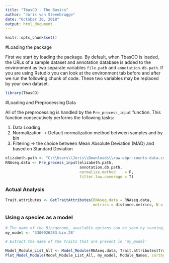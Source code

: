 ```yaml
---
title: "TbasCO - The Basics"
author: "Joris van Steenbrugge"
date: "October 30, 2018"
output: html_document
---
```


```r
knitr::opts_chunk$set()
```

#Loading the package

First we start by loading the package. By default, when TbasCO is loaded, the URLs of a sample dataset and annotation database is added to the environment as two separate variables `file.path` and `annotation.db.path`. If you are using Rstudio you can look at the environment tab before and after we run the following chunk of code. These two variables may be replaced by your own dataset.

```r
library(TbasCO)
```


#Loading and Preprocessing Data


All of the preprocessing is handled by the `Pre_process_input` function.
This function consecutively performs the following tasks:

1. Data Loading
2. Normalization -> Default normalization method between samples and by bin
3. Filtering -> the choice between Mean Absolute Deviation (MAD) and based on Standard Deviation

```r
elizabeth.path <- "C:\\Users\\Joris\\Downloads\\raw-ebpr-counts-data.csv" # your path here :)
RNAseq.data <- Pre_process_input(elizabeth.path,
                                 annotation.db.path,
                                 normalize.method    = F,
                                 filter.low.coverage = T)
```


### Actual Analysis
```r
Trait.attributes <- GetTraitAttributes(RNAseq.data = RNAseq.data,
                                       metrics = distance.metrics, N = 10000, p = 3 )

```


### Using a species as a model
```r
# The name of the Bin/genome, available options can be seen by running: RNAseq.data$features$bins
my_model <- '3300026283-bin.28'

# Extract the name of the traits that are present in 'my_model'

Model_Module_List_All <- Model_Module(RNAseq.data, Trait.attributes$Traitattributes, my_model, bkgd.traits = Trait.attributes$`Random backgrounds Traits`)
Plot_Model_Module(Model_Module_List_All, my_model, Module_Names, sortbygenome = "3300026302-bin.62")

```
